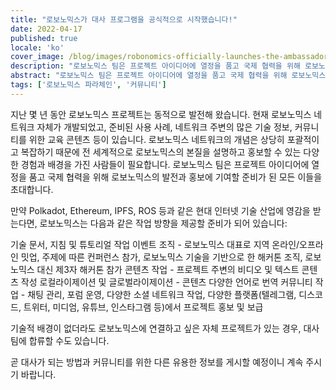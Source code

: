 ```yaml
---
title: "로보노믹스가 대사 프로그램을 공식적으로 시작했습니다!"
date: 2022-04-17
published: true
locale: 'ko'
cover_image: /blog/images/robonomics-officially-launches-the-ambassador-program/cover.jpg
description: "로보노믹스 팀은 프로젝트 아이디어에 열정을 품고 국제 협력을 위해 로보노믹스의 발전과 홍보에 기여할 준비가 된 모든 이들을 초대합니다."
abstract: "로보노믹스 팀은 프로젝트 아이디어에 열정을 품고 국제 협력을 위해 로보노믹스의 발전과 홍보에 기여할 준비가 된 모든 이들을 초대합니다."
tags: ['로보노믹스 파라체인', '커뮤니티']
---
```


지난 몇 년 동안 로보노믹스 프로젝트는 동적으로 발전해 왔습니다. 현재 로보노믹스 네트워크 자체가 개발되었고, 준비된 사용 사례, 네트워크 주변의 많은 기술 정보, 커뮤니티를 위한 교육 콘텐츠 등이 있습니다. 로보노믹스 네트워크의 개념은 상당히 포괄적이고 복잡하기 때문에 전 세계적으로 로보노믹스의 본질을 설명하고 홍보할 수 있는 다양한 경험과 배경을 가진 사람들이 필요합니다. 로보노믹스 팀은 프로젝트 아이디어에 열정을 품고 국제 협력을 위해 로보노믹스의 발전과 홍보에 기여할 준비가 된 모든 이들을 초대합니다.

만약 Polkadot, Ethereum, IPFS, ROS 등과 같은 현대 인터넷 기술 산업에 영감을 받는다면, 로보노믹스는 다음과 같은 작업 방향을 제공할 준비가 되어 있습니다:

<RoboList>

<RoboListItem>
기술 문서, 지침 및 튜토리얼 작업
</RoboListItem>

<RoboListItem>
이벤트 조직 - 로보노믹스 대표로 지역 온라인/오프라인 밋업, 주제에 따른 컨퍼런스 참가, 로보노믹스 기술을 기반으로 한 해커톤 조직, 로보노믹스 대신 제3자 해커톤 참가
</RoboListItem>

<RoboListItem>
콘텐츠 작업 - 프로젝트 주변의 비디오 및 텍스트 콘텐츠 작성
</RoboListItem>

<RoboListItem>
로컬라이제이션 및 글로벌라이제이션 - 콘텐츠 다양한 언어로 번역
</RoboListItem>

<RoboListItem>
커뮤니티 작업 - 채팅 관리, 포럼 운영, 다양한 소셜 네트워크 작업, 다양한 플랫폼(텔레그램, 디스코드, 트위터, 미디엄, 유튜브, 인스타그램 등)에서 프로젝트 홍보 및 보급
</RoboListItem>

</RoboList>

기술적 배경이 없더라도 로보노믹스에 연결하고 싶은 자체 프로젝트가 있는 경우, 대사 팀에 합류할 수도 있습니다.

곧 대사가 되는 방법과 커뮤니티를 위한 다른 유용한 정보를 게시할 예정이니 계속 주시기 바랍니다.